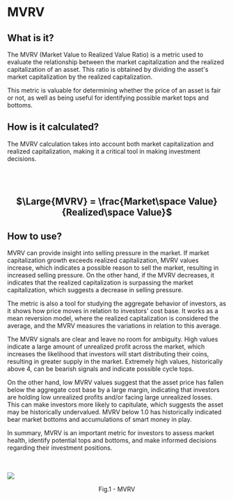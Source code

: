 # MVRV

## What is it?

The MVRV (Market Value to Realized Value Ratio) is a metric used to evaluate the relationship between the market capitalization and the realized capitalization of an asset. This ratio is obtained by dividing the asset's market capitalization by the realized capitalization.

This metric is valuable for determining whether the price of an asset is fair or not, as well as being useful for identifying possible market tops and bottoms.

## How is it calculated?

The MVRV calculation takes into account both market capitalization and realized capitalization, making it a critical tool in
making investment decisions.

<br/><br/>
<center><h2>$\Large{MVRV} = \frac{Market\space Value}{Realized\space Value}$</h2></center>

## How to use?

MVRV can provide insight into selling pressure in the market. If market capitalization growth exceeds realized capitalization, MVRV values increase, which indicates a possible reason to sell the market, resulting in increased selling pressure. On the other hand, if the MVRV decreases, it indicates that the realized capitalization is surpassing the market capitalization, which suggests a decrease in selling pressure.

The metric is also a tool for studying the aggregate behavior of investors, as it shows how price moves in relation to investors' cost base. It works as a mean reversion model, where the realized capitalization is considered the average, and the MVRV measures the variations in relation to this average.

The MVRV signals are clear and leave no room for ambiguity. High values indicate a large amount of unrealized profit across the market, which increases the likelihood that investors will start distributing their coins, resulting in greater supply in the market. Extremely high values, historically above 4, can be bearish signals and indicate possible cycle tops.

On the other hand, low MVRV values suggest that the asset price has fallen below the aggregate cost base by a large margin, indicating that investors are holding low unrealized profits and/or facing large unrealized losses. This can make investors more likely to capitulate, which suggests the asset may be historically undervalued. MVRV below 1.0 has historically indicated bear market bottoms and accumulations of smart money in play.

In summary, MVRV is an important metric for investors to assess market health, identify potential tops and bottoms, and make informed decisions regarding their investment positions.

<br></br>
![](../../imgs/oc_mvrv.jpg)
<figcaption align="center" style={{ fontSize: "12px", color: "#B0B0B0 " }}>
  Fig.1 - MVRV
</figcaption>
